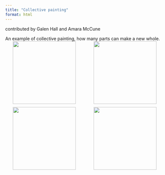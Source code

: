 ```yaml
---
title: "Collective painting"
format: html
---
```

contributed by Galen Hall and Amara McCune



```{=html}
<style>
  .grid-container {
    display: grid;
    grid-template-columns: 1fr 1fr;
    gap: 10px;
    justify-items: center;
  }
  .grid-item {
    text-align: center;
  }
  .caption {
    padding: 5px;
    background-color: #f0f0f0;
    border: 1px solid #ddd;
  }
</style>

An example of collective painting, how many parts can make a new whole.

<div class="grid-container">
  <div class="grid-item">
    <img src="../assets/images/painting_1.jpg" width="200">
  </div>
  <div class="grid-item">
    <img src="../assets/images/painting_2.jpg" width="200">
  </div>
  <div class="grid-item">
    <img src="../assets/images/painting_3.jpg" width="200">
  </div>
  <div class="grid-item">
    <img src="../assets/images/painting_4.jpg" width="200">
  </div>
</div>

```



